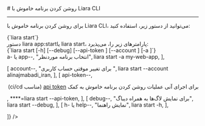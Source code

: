 

<Layout>
<Head>
<title>مستندات روشن کردن برنامه با Liara CLI - لیارا</title>
<meta property="og:title" content="مستندات خدمات رایانش ابری لیارا" />
<meta property="og:description" content="مستندات مربوط به نحوه روشن کردن برنامه در رابط کاربری خط فرمان لیارا"  />
<meta property="og:image" content="https://files.liara.ir/liara/logos/liara-poster.jpg" />
</Head>
# روشن کردن برنامه خاموش با Liara CLI
<hr className="mb-2" />

برای 
روشن کردن برنامه خاموش با Liara CLI،
می‌توانید از دستور زیر، استفاده کنید: 

<div className="h-2" />
<div dir="ltr">
<Highlight className='bash'>
{`liara start`}
</Highlight>
</div>
<div className="h-2" />
<Asciinema id="start-the-app" />


<Section id="command-parameters" title="پارامترهای دستور" />
دستور <Important>liara app:start</Important>یا <Important>liara start</Important>، پارامترهای زیر را، می‌پذیرد:

<div className="h-2" />
<div dir="ltr">
<Highlight className='bash'>
{`liara start [-h] [--debug] [--api-token <value>]  [--account <value>] [-a <value>]`}
</Highlight>
</div>

<Table headers={[
  "پارامتر",
  "توضیحات",
  "مثال",
]} data={[
  [
    <Important>a- یا app--</Important>,
    "انتخاب برنامه موردنظر",
    <Important>liara start -a my-web-app</Important>,
  ],

  [
    <Important>account--</Important>,
    "برای تغییر موقتی حساب کاربری ",
    <Important>liara start --account alinajmabadi_iran</Important>,
  ],
  [
    <Important>api-token--</Important>,
    <div dir="rtl">
    <p> برای اجرای آنی عملیات روشن کردن برنامه خاموش به کمک <a href="/references/api/about" className="text-[#2196f3] ">api token</a> (مناسب ci/cd)</p>
    </div>,
    <Important>****=liara start --api-token</Important>,
  ],
  [
    <Important>debug--</Important>,
    "برای نمایش لاگ‌ها به همراه دیباگ",
    <Important>liara start --debug</Important>,
  ],
  [
    <Important>h- یا help--</Important>,
    "نمایش راهنما",
    <Important>liara start -h</Important>,
  ],
  
]} />
<div className="h-3" />

</Layout>